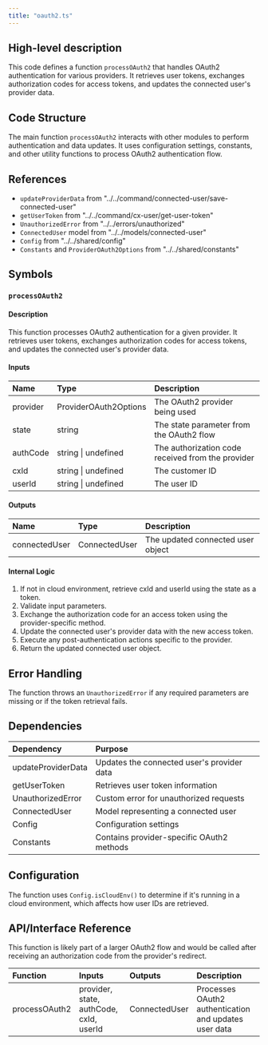 ```yaml
---
title: "oauth2.ts"
---
```


## High-level description
This code defines a function `processOAuth2` that handles OAuth2 authentication for various providers. It retrieves user tokens, exchanges authorization codes for access tokens, and updates the connected user's provider data.

## Code Structure
The main function `processOAuth2` interacts with other modules to perform authentication and data updates. It uses configuration settings, constants, and other utility functions to process OAuth2 authentication flow.

## References
- `updateProviderData` from "../../command/connected-user/save-connected-user"
- `getUserToken` from "../../command/cx-user/get-user-token"
- `UnauthorizedError` from "../../errors/unauthorized"
- `ConnectedUser` model from "../../models/connected-user"
- `Config` from "../../shared/config"
- `Constants` and `ProviderOAuth2Options` from "../../shared/constants"

## Symbols

### `processOAuth2`
#### Description
This function processes OAuth2 authentication for a given provider. It retrieves user tokens, exchanges authorization codes for access tokens, and updates the connected user's provider data.

#### Inputs
| Name | Type | Description |
|:-----|:-----|:------------|
| provider | ProviderOAuth2Options | The OAuth2 provider being used |
| state | string | The state parameter from the OAuth2 flow |
| authCode | string \| undefined | The authorization code received from the provider |
| cxId | string \| undefined | The customer ID |
| userId | string \| undefined | The user ID |

#### Outputs
| Name | Type | Description |
|:-----|:-----|:------------|
| connectedUser | ConnectedUser | The updated connected user object |

#### Internal Logic
1. If not in cloud environment, retrieve cxId and userId using the state as a token.
2. Validate input parameters.
3. Exchange the authorization code for an access token using the provider-specific method.
4. Update the connected user's provider data with the new access token.
5. Execute any post-authentication actions specific to the provider.
6. Return the updated connected user object.

## Error Handling
The function throws an `UnauthorizedError` if any required parameters are missing or if the token retrieval fails.

## Dependencies
| Dependency | Purpose |
|:-----------|:--------|
| updateProviderData | Updates the connected user's provider data |
| getUserToken | Retrieves user token information |
| UnauthorizedError | Custom error for unauthorized requests |
| ConnectedUser | Model representing a connected user |
| Config | Configuration settings |
| Constants | Contains provider-specific OAuth2 methods |

## Configuration
The function uses `Config.isCloudEnv()` to determine if it's running in a cloud environment, which affects how user IDs are retrieved.

## API/Interface Reference
This function is likely part of a larger OAuth2 flow and would be called after receiving an authorization code from the provider's redirect.

| Function | Inputs | Outputs | Description |
|:---------|:-------|:--------|:------------|
| processOAuth2 | provider, state, authCode, cxId, userId | ConnectedUser | Processes OAuth2 authentication and updates user data |